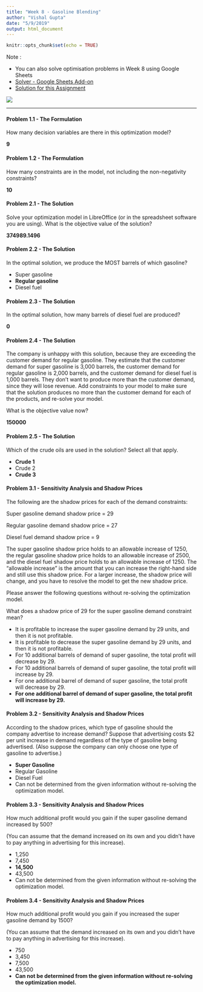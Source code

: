 ```yaml
---
title: "Week 8 - Gasoline Blending"
author: "Vishal Gupta"
date: "5/9/2019"
output: html_document
---
```


```r
knitr::opts_chunk$set(echo = TRUE)
```

Note : 

- You can also solve optimisation problems in Week 8 using Google Sheets 
- [Solver - Google Sheets Add-on](https://chrome.google.com/webstore/detail/solver/iennicjichkeiajiflbcmaaohildohpb?hl=en)
- [Solution for this Assignment](https://docs.google.com/spreadsheets/d/1eJ-6qHEFCZRrfElJXEreFRn998jnVbYR-EOHvBWpGHQ/edit?usp=sharing)

![](/Users/vishalgupta/Desktop/Screenshot 2019-04-19 at 2.32.53 PM.png)

---

#### Problem 1.1 - The Formulation

How many decision variables are there in this optimization model?

**9**

#### Problem 1.2 - The Formulation

How many constraints are in the model, not including the non-negativity constraints?

**10**

#### Problem 2.1 - The Solution

Solve your optimization model in LibreOffice (or in the spreadsheet software you are using). What is the objective value of the solution?

**374989.1496**

#### Problem 2.2 - The Solution

In the optimal solution, we produce the MOST barrels of which gasoline?

- Super gasoline
- **Regular gasoline**
- Diesel fuel

#### Problem 2.3 - The Solution

In the optimal solution, how many barrels of diesel fuel are produced?

**0**
  
#### Problem 2.4 - The Solution

The company is unhappy with this solution, because they are exceeding the customer demand for regular gasoline. They estimate that the customer demand for super gasoline is 3,000 barrels, the customer demand for regular gasoline is 2,000 barrels, and the customer demand for diesel fuel is 1,000 barrels. They don't want to produce more than the customer demand, since they will lose revenue. Add constraints to your model to make sure that the solution produces no more than the customer demand for each of the products, and re-solve your model.

What is the objective value now?

**150000**

#### Problem 2.5 - The Solution

Which of the crude oils are used in the solution? Select all that apply.


- **Crude 1**
- Crude 2
- **Crude 3**


#### Problem 3.1 - Sensitivity Analysis and Shadow Prices

The following are the shadow prices for each of the demand constraints:

Super gasoline demand shadow price = 29

Regular gasoline demand shadow price = 27

Diesel fuel demand shadow price = 9

The super gasoline shadow price holds to an allowable increase of 1250, the regular gasoline shadow price holds to an allowable increase of 2500, and the diesel fuel shadow price holds to an allowable increase of 1250. The "allowable increase" is the amount that you can increase the right-hand side and still use this shadow price. For a larger increase, the shadow price will change, and you have to resolve the model to get the new shadow price.

Please answer the following questions without re-solving the optimization model.

What does a shadow price of 29 for the super gasoline demand constraint mean?


- It is profitable to increase the super gasoline demand by 29 units, and then it is not profitable.
- It is profitable to decrease the super gasoline demand by 29 units, and then it is not profitable.
- For 10 additional barrels of demand of super gasoline, the total profit will decrease by 29.
- For 10 additional barrels of demand of super gasoline, the total profit will increase by 29.
- For one additional barrel of demand of super gasoline, the total profit will decrease by 29.
- **For one additional barrel of demand of super gasoline, the total profit will increase by 29.**


#### Problem 3.2 - Sensitivity Analysis and Shadow Prices

According to the shadow prices, which type of gasoline should the company advertise to increase demand? Suppose that advertising costs $2 per unit increase in demand regardless of the type of gasoline being advertised. (Also suppose the company can only choose one type of gasoline to advertise.)


- **Super Gasoline**
- Regular Gasoline
- Diesel Fuel
- Can not be determined from the given information without re-solving the optimization model.

#### Problem 3.3 - Sensitivity Analysis and Shadow Prices

How much additional profit would you gain if the super gasoline demand increased by 500?

(You can assume that the demand increased on its own and you didn't have to pay anything in advertising for this increase).

- 1,250
- 7,450
- **14,500**
- 43,500
- Can not be determined from the given information without re-solving the optimization model.

#### Problem 3.4 - Sensitivity Analysis and Shadow Prices

How much additional profit would you gain if you increased the super gasoline demand by 1500?

(You can assume that the demand increased on its own and you didn't have to pay anything in advertising for this increase).


- 750
- 3,450
- 7,500
- 43,500
- **Can not be determined from the given information without re-solving the optimization model.**
